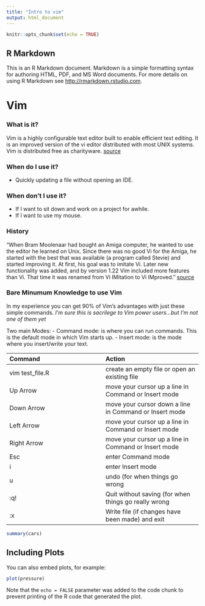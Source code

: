 ```yaml
---
title: "Intro to vim"
output: html_document
---
```


```r
knitr::opts_chunk$set(echo = TRUE)
```

## R Markdown

This is an R Markdown document. Markdown is a simple formatting syntax for authoring HTML, PDF, and MS Word documents. For more details on using R Markdown see <http://rmarkdown.rstudio.com>.

# Vim 

### What is it?
Vim is a highly configurable text editor built to enable efficient text editing. 
It is an improved version of the vi editor distributed with most UNIX systems. 
Vim is distributed free as charityware. 
[source](http://www.vim.org/)

### When do I use it?
- Quickly updating a file without opening an IDE.

### When don't I use it?
- If I want to sit down and work on a project for awhile.
- If I want to use my mouse.

### History
"When Bram Moolenaar had bought an Amiga computer, he wanted to use the editor he learned on Unix. 
Since there was no good Vi for the Amiga, he started with the best that was available (a program called Stevie) and started improving it.
At first, his goal was to imitate Vi. 
Later new functionality was added, and by version 1.22 Vim included more features than Vi. 
That time it was renamed from Vi IMitation to Vi IMproved."
[source](https://medium.com/@jovica/the-history-of-vim-b707758fb54f)

### Bare Minumum Knowledge to use Vim
In my experience you can get 90% of Vim's advantages with just these simple commands.
<i>I'm sure this is sacrilege to Vim power users...but I'm not one of them yet</i>

Two main Modes:
- Command mode: is where you can run commands. This is the default mode in which Vim starts up.
- Insert mode: is the mode where you insert/write your text.

| Command         | Action                                                |
| :---            | :---                                                  |
| vim test_file.R | create an empty file or open an existing file         |
| Up Arrow        | move your cursor up a line in Command or Insert mode  |
| Down Arrow      | move your cursor down a line in Command or Insert mode|
| Left Arrow      | move your cursor up a line in Command or Insert mode  |
| Right Arrow     | move your cursor up a line in Command or Insert mode  |
| Esc             | enter Command mode                                    |
| i               | enter Insert mode                                     |
| u               | undo (for when things go wrong                        |
| :q!             | Quit without saving (for when things go really wrong  |
| :x              | Write file (if changes have been made) and exit       |




```r
summary(cars)
```

## Including Plots

You can also embed plots, for example:

```r
plot(pressure)
```

Note that the `echo = FALSE` parameter was added to the code chunk to prevent printing of the R code that generated the plot.
